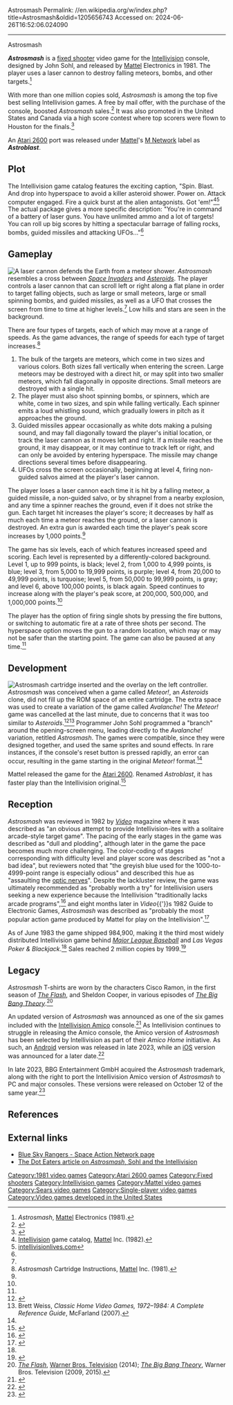 Astrosmash
Permalink: //en.wikipedia.org/w/index.php?title=Astrosmash&oldid=1205656743
Accessed on: 2024-06-26T16:52:06.024090



------
Astrosmash
{{short description|1981 Intellivision game}}
{{Infobox video game
|title = Astrosmash
|image = Astrosmash cover.jpg
|caption =
|developer = [[Mattel]]
|publisher = Mattel<br />[[Sears]]
|designer = John Sohl
|platforms = [[Intellivision]], [[Atari 2600]], [[Mattel Aquarius|Aquarius]]
|released = {{vgrelease|NA|October 15, 1981<ref name=BSR>{{Cite web|url=https://history.blueskyrangers.com/mattelelectronics/games/astrosmash.html|title = Astrosmash}}</ref>}}{{vgrelease|EU|1982}}
|genre = [[Fixed shooter]]
|modes = [[Single-player video game|Single-player]]
}}

'''''Astrosmash''''' is a [[fixed shooter]] video game for the [[Intellivision]] console, designed by John Sohl, and released by [[Mattel]] Electronics in 1981. The player uses a laser cannon to destroy falling meteors, bombs, and other targets.<ref name="Astrosmash">''Astrosmash'', [[Mattel]] Electronics (1981).</ref>

With more than one million copies sold, ''Astrosmash'' is among the top five best selling Intellivision games. A free by mail offer, with the purchase of the console, boosted ''Astrosmash'' sales.<ref>{{cite web |url=http://www.intellivisionlives.com/bluesky/people/askhal/askhal.html#C1 |title=Intellivision Classic Video Game System / Frequently Asked Questions |website=www.intellivisionlives.com |url-status=dead |archive-url=https://web.archive.org/web/20020214203144/http://intellivisionlives.com/bluesky/people/askhal/askhal.html |archive-date=2002-02-14}}</ref> It was also promoted in the United States and Canada via a high score contest where top scorers were flown to Houston for the finals.<ref>{{Cite web|url=http://intvfunhouse.com/games/mash.php|title = INTV Funhouse - Astrosmash!}}</ref>

An [[Atari 2600]] port was released under [[Mattel]]'s [[M Network]] label as '''''Astroblast'''''.

==Plot==
The Intellivision game catalog features the exciting caption, "Spin. Blast. And drop into hyperspace to avoid a killer asteroid shower. Power on. Attack computer engaged. Fire a quick burst at the alien antagonists. Got 'em!"<ref>[[Intellivision]] game catalog, [[Mattel]] Inc. (1982).</ref><ref name="intellivisionlives.com">[http://www.intellivisionlives.com/bluesky/games/credits/space.html#astrosmash intellivisionlives.com]</ref> The actual package gives a more specific description: "You're in command of a battery of laser guns. You have unlimited ammo and a lot of targets! You can roll up big scores by hitting a spectacular barrage of falling rocks, bombs, guided missiles and attacking UFOs..."<ref name="Astrosmash"/>

==Gameplay==
[[File:AstrosmashGP.jpg|thumb|A laser cannon defends the Earth from a [[meteor shower]].]]
''Astrosmash'' resembles a cross between ''[[Space Invaders]]'' and ''[[Asteroids (video game)|Asteroids]]''. The player controls a laser cannon that can scroll left or right along a flat plane in order to target falling objects, such as large or small meteors, large or small spinning bombs, and guided missiles, as well as a UFO that crosses the screen from time to time at higher levels.<ref name="WeissCHVG" /> Low hills and stars are seen in the background.

There are four types of targets, each of which may move at a range of speeds. As the game advances, the range of speeds for each type of target increases.<ref name="Astrosmash Manual">''Astrosmash'' Cartridge Instructions, [[Mattel]] Inc. (1981).</ref>

#The bulk of the targets are meteors, which come in two sizes and various colors. Both sizes fall vertically when entering the screen. Large meteors may be destroyed with a direct hit, or may split into two smaller meteors, which fall diagonally in opposite directions. Small meteors are destroyed with a single hit.
#The player must also shoot spinning bombs, or spinners, which are white, come in two sizes, and spin while falling vertically. Each spinner emits a loud whistling sound, which gradually lowers in pitch as it approaches the ground.
#Guided missiles appear occasionally as white dots making a pulsing sound, and may fall diagonally toward the player's initial location, or track the laser cannon as it moves left and right. If a missile reaches the ground, it may disappear, or it may continue to track left or right, and can only be avoided by entering hyperspace. The missile may change directions several times before disappearing.
#UFOs cross the screen occasionally, beginning at level 4, firing non-guided salvos aimed at the player's laser cannon.

The player loses a laser cannon each time it is hit by a falling meteor, a guided missile, a non-guided salvo, or by shrapnel from a nearby explosion, and any time a spinner reaches the ground, even if it does not strike the gun. Each target hit increases the player's score; it decreases by half as much each time a meteor reaches the ground, or a laser cannon is destroyed. An extra gun is awarded each time the player's peak score increases by 1,000 points.<ref name="Astrosmash Manual"/>

The game has six levels, each of which features increased speed and scoring. Each level is represented by a differently-colored background. Level 1, up to 999 points, is black; level 2, from 1,000 to 4,999 points, is blue; level 3, from 5,000 to 19,999 points, is purple; level 4, from 20,000 to 49,999 points, is turquoise; level 5, from 50,000 to 99,999 points, is gray; and level 6, above 100,000 points, is black again. Speed continues to increase along with the player's peak score, at 200,000, 500,000, and 1,000,000 points.<ref name="Astrosmash Manual"/>

The player has the option of firing single shots by pressing the fire buttons, or switching to automatic fire at a rate of three shots per second. The hyperspace option moves the gun to a random location, which may or may not be safer than the starting point. The game can also be paused at any time.<ref name="Astrosmash Manual"/>

==Development==
[[File:Intellivision - gi 1326971.jpg|thumb|left|''Astrosmash'' cartridge inserted and the overlay on the left controller.]]
''Astrosmash'' was conceived when a game called ''Meteor!'', an ''Asteroids'' clone, did not fill up the ROM space of an entire cartridge. The extra space was used to create a variation of the game called ''Avalanche!'' The ''Meteor!'' game was cancelled at the last minute, due to concerns that it was too similar to ''Asteroids''.<ref name="GamespyCGIntellivision">{{cite web | url=http://classicgaming.gamespy.com/View.php?view=ConsoleMuseum.Detail&id=17&game=9 | title=Mattel Intellivision - 1980-1984 | work=ClassicGaming | publisher=IGN | accessdate=2008-05-16 | archiveurl= https://web.archive.org/web/20080623232114/http://classicgaming.gamespy.com/View.php?view=ConsoleMuseum.Detail&id=17&game=9 | archivedate= 23 June 2008 | url-status= live}}</ref><ref name="WeissCHVG">Brett Weiss, ''Classic Home Video Games, 1972–1984: A Complete Reference Guide'', McFarland (2007).</ref> Programmer John Sohl programmed a "branch" around the opening-screen menu, leading directly to the ''Avalanche!'' variation, retitled ''Astrosmash''. The games were compatible, since they were designed together, and used the same sprites and sound effects. In rare instances, if the console's reset button is pressed rapidly, an error can occur, resulting in the game starting in the original ''Meteor!'' format.<ref name="intellivisionlives.com"/>

Mattel released the game for the [[Atari 2600]]. Renamed ''Astroblast'', it has faster play than the Intellivision original.<ref name="goodman1983spring">{{Cite magazine |last=Goodman |first=Danny |author-link=Danny Goodman |date=Spring 1983 |title=Home Video Games: Video Games Update |url=http://www.atarimagazines.com/cva/v1n1/vgupdate.php |magazine=Creative Computing Video & Arcade Games |page=32}}</ref>

==Reception==
''Astrosmash'' was reviewed in 1982 by ''[[Video (magazine)|Video]]'' magazine where it was described as "an obvious attempt to provide Intellivision-ites with a solitaire arcade-style target game". The pacing of the early stages in the game was described as "dull and plodding", although later in the game the pace becomes much more challenging. The color-coding of stages corresponding with difficulty level and player score was described as "not a bad idea", but reviewers noted that "the greyish blue used for the 1000-to-4999-point range is especially odious" and described this hue as "assaulting the [[optic nerve]]s". Despite the lackluster review, the game was ultimately recommended as "probably worth a try" for Intellivision users seeking a new experience because the Intellivision "traditionally lacks arcade programs",<ref>{{cite journal |last1= Kunkel |first1= Bill |author-link1= Bill Kunkel (gaming)|last2= Katz |first2= Arnie |author-link2= Arnie Katz|date= March 1982 |title= Arcade Alley: Mixed Reviews for Intellivision |journal= [[Video (magazine)|Video]]|publisher= Reese Communications|volume= 5|issue= 12|pages= 40–42|issn= 0147-8907}}</ref>{{rp|42}} and eight months later in ''Video''{{'}}s 1982 Guide to Electronic Games, ''Astrosmash'' was described as "probably the most popular action game produced by Mattel for play on the Intellivision".<ref>{{cite journal |last1= Kunkel |first1= Bill |author-link1= Bill Kunkel (gaming)|last2= Katz |first2= Arnie |author-link2= Arnie Katz|date= November 1982 |title= Video's Guide to Electronic Games |journal= [[Video (magazine)|Video]]|publisher= Reese Communications|volume= 6|issue= 8|pages= 47–56, 108|issn= 0147-8907}}</ref>{{rp|53}}

As of June 1983 the game shipped 984,900, making it the third most widely distributed Intellivision game behind ''[[Baseball (Intellivision game)|Major League Baseball]]'' and ''Las Vegas Poker & Blackjack''.<ref name=BSR/> Sales reached 2 million copies by 1999.<ref>{{cite web|first=Steven|last=Biledeau|url=https://www.newspapers.com/clip/89326350/edmonton-journal/|title=Vintage Intellivision games transformed|newspaper=[[Edmonton Journal]]|page=64|date=March 25, 1999|accessdate=November 22, 2021|via=[[Newspapers.com]]}}</ref>

==Legacy==
''Astrosmash'' T-shirts are worn by the characters Cisco Ramon, in the first season of ''[[The Flash (2014 TV series)|The Flash]]'', and Sheldon Cooper, in various episodes of ''[[The Big Bang Theory]]''.<ref>''[[The Flash (2014 TV series)|The Flash]]'', [[Warner Bros. Television]] (2014); ''[[The Big Bang Theory]]'', Warner Bros. Television (2009, 2015).</ref>

An updated version of ''Astrosmash'' was announced as one of the six games included with the [[Intellivision Amico]] console.<ref name="6free">{{cite web |title=Intellivision Amico Pack-in announcement |url=https://www.youtube.com/watch?v=Nh6NSLwmamQ  |archive-url=https://ghostarchive.org/varchive/youtube/20211221/Nh6NSLwmamQ |archive-date=2021-12-21 |url-status=live|publisher=Intellivision Entertainment |accessdate=29 March 2020}}{{cbignore}}</ref> As Intellivision continues to struggle in releasing the Amico console, the Amico version of ''Astrosmash'' has been selected by Intellivision as part of their ''Amico Home'' initiative. As such, an [[Android (operating system)|Android]] version was released in late 2023, while an [[iOS]] version was announced for a later date.<ref>{{cite web |url=https://www.eurogamer.net/intellivision-launches-app-version-of-amico-console-as-hardware-remains-distant |title=Intellivision launches app version of Amico console, as hardware remains distant  |date=2023-11-23 |website=[[Eurogamer]] |access-date=2024-02-09}}</ref>

In late 2023, BBG Entertainment GmbH acquired the ''Astrosmash'' trademark, along with the right to port the Intellivision Amico version of ''Astrosmash'' to PC and major consoles. These versions were released on October 12 of the same year.<ref>{{cite press release |url=https://www.gamespress.com/en-US/ASTROSMASH-BLASTS-BACK-INTO-MODERN-GAMING-TODAY-BBG-Entertainment |title=ASTROSMASH BLASTS BACK INTO MODERN GAMING TODAY! |date=2023-10-12 |website=Games Press}}</ref>

==References==
{{Reflist}}

==External links==
* [http://www.intellivisionlives.com/bluesky/games/credits/space.html Blue Sky Rangers - Space Action Network page]
* [https://web.archive.org/web/20061109002827/http://www.thedoteaters.com/p3_stage3.php The Dot Eaters article on ''Astrosmash'', Sohl and the Intellivision]

[[Category:1981 video games]]
[[Category:Atari 2600 games]]
[[Category:Fixed shooters]]
[[Category:Intellivision games]]
[[Category:Mattel video games]]
[[Category:Sears video games]]
[[Category:Single-player video games]]
[[Category:Video games developed in the United States]]
